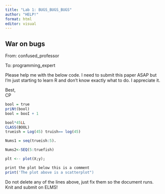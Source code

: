 ```yaml
---
title: "Lab 1: BUGS_BUGS_BUGS"
author: "HELP!"
format: html
editor: visual
---
```


## War on bugs

From: confused_professor

To: programming_expert

Please help me with the below code. I need to submit this paper ASAP but I'm just starting to learn R and don't know exactly what to do. I appreciate it.

Best,\
CP

```r
bool = true
priNt(bool)
bool = booI + 1
```

```r
bool*45LL
CLASS(BOOL)
trueish = Log(45) truish== log(45)
```

```r
Nums1 = seq(trueish:5).

Nums2<-SEQ(5:truefish)
```

```r
plt <-- plot(X;y); 

print the plot below this is a comment
print('The plot above is a scatterplot")
```

Do not delete any of the lines above, just fix them so the document runs. Knit and submit on ELMS!
